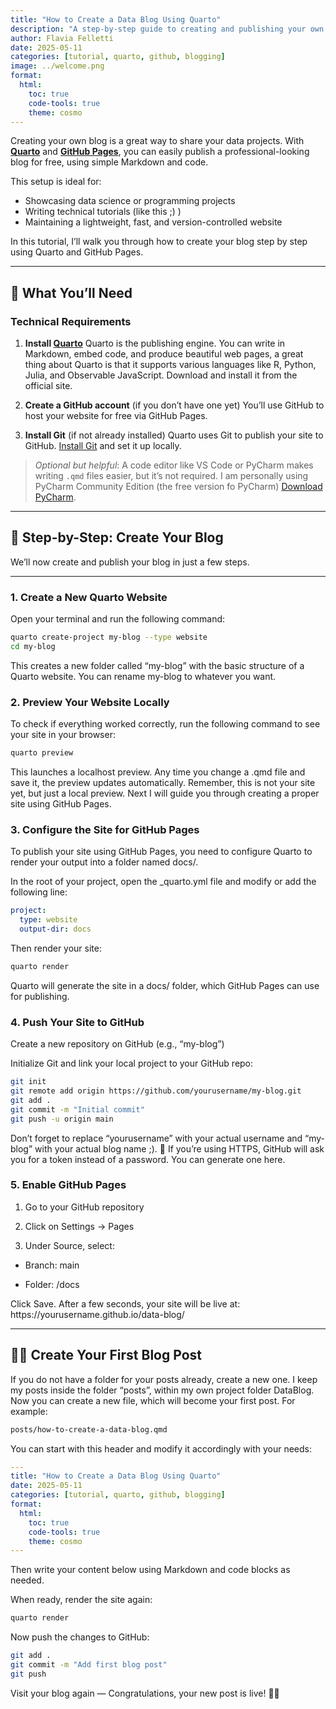 ```yaml
---
title: "How to Create a Data Blog Using Quarto"
description: "A step-by-step guide to creating and publishing your own data blog using Quarto and GitHub Pages."
author: Flavia Felletti
date: 2025-05-11
categories: [tutorial, quarto, github, blogging]
image: ../welcome.png
format:
  html:
    toc: true
    code-tools: true
    theme: cosmo
---
```


Creating your own blog is a great way to share your data projects. With **[Quarto](https://quarto.org)** and **[GitHub Pages](https://pages.github.com/)**, you can easily publish a professional-looking blog for free, using simple Markdown and code.

This setup is ideal for:

* Showcasing data science or programming projects
* Writing technical tutorials (like this ;) )
* Maintaining a lightweight, fast, and version-controlled website

In this tutorial, I’ll walk you through how to create your blog step by step using Quarto and GitHub Pages.

---

## 🧰 What You’ll Need

### Technical Requirements

1. **Install [Quarto](https://quarto.org/docs/get-started/)**
   Quarto is the publishing engine. You can write in Markdown, embed code, and produce beautiful web pages, a great thing about Quarto is that it supports various languages like R, Python, Julia, and Observable JavaScript. Download and install it from the official site.

2. **Create a GitHub account** (if you don’t have one yet)
   You'll use GitHub to host your website for free via GitHub Pages.

3. **Install Git** (if not already installed)
   Quarto uses Git to publish your site to GitHub. [Install Git](https://git-scm.com/downloads) and set it up locally.

> _Optional but helpful_: A code editor like VS Code or PyCharm makes writing `.qmd` files easier, but it’s not required. I am personally using PyCharm Community Edition (the free version fo PyCharm) [Download PyCharm](https://www.jetbrains.com/pycharm/download/?section=windows).

---

## 🚀 Step-by-Step: Create Your Blog

We’ll now create and publish your blog in just a few steps.

---

### 1. Create a New Quarto Website

Open your terminal and run the following command:

```bash
quarto create-project my-blog --type website
cd my-blog
```

This creates a new folder called "my-blog" with the basic structure of a Quarto website. You can rename my-blog to whatever you want.

### 2. Preview Your Website Locally

To check if everything worked correctly, run the following command to see your site in your browser:

```bash
quarto preview
```

This launches a localhost preview.
Any time you change a .qmd file and save it, the preview updates automatically.
Remember, this is not your site yet, but just a local preview. Next I will guide you through creating a proper site using GitHub Pages.

### 3. Configure the Site for GitHub Pages

To publish your site using GitHub Pages, you need to configure Quarto to render your output into a folder named docs/.

In the root of your project, open the _quarto.yml file and modify or add the following line:

```yaml
project:
  type: website
  output-dir: docs
```
Then render your site:

```bash
quarto render
```
Quarto will generate the site in a docs/ folder, which GitHub Pages can use for publishing.

### 4. Push Your Site to GitHub

Create a new repository on GitHub (e.g., "my-blog")

Initialize Git and link your local project to your GitHub repo:

```bash
git init
git remote add origin https://github.com/yourusername/my-blog.git
git add .
git commit -m "Initial commit"
git push -u origin main
```

Don't forget to replace "yourusername" with your actual username and "my-blog" with your actual blog name ;).
🔐 If you're using HTTPS, GitHub will ask you for a token instead of a password. You can generate one here.


### 5. Enable GitHub Pages

1. Go to your GitHub repository

2. Click on Settings → Pages

3. Under Source, select:

* Branch: main

* Folder: /docs

Click Save. After a few seconds, your site will be live at:
https://yourusername.github.io/data-blog/

---

## ✍🏿 Create Your First Blog Post

If you do not have a folder for your posts already, create a new one. I keep my posts inside the folder "posts", within my own project folder DataBlog.
Now you can create a new file, which will become your first post. For example:

```bash
posts/how-to-create-a-data-blog.qmd
```

You can start with this header and modify it accordingly with your needs:

```yaml
---
title: "How to Create a Data Blog Using Quarto"
date: 2025-05-11
categories: [tutorial, quarto, github, blogging]
format:
  html:
    toc: true
    code-tools: true
    theme: cosmo
---
```

Then write your content below using Markdown and code blocks as needed.

When ready, render the site again:

```bash
quarto render
```

Now push the changes to GitHub:

```bash
git add .
git commit -m "Add first blog post"
git push
```

Visit your blog again — Congratulations, your new post is live! ✌🏿